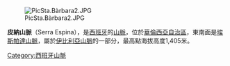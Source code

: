 [[Image:PicSta.Bàrbara2.JPG|right]]

'''皮納山脈'''（Serra Espina），是[[西班牙|西班牙]]的[[山脈|山脈]]，位於[[華倫西亞自治區|華倫西亞自治區]]，東南面是[[埃斯帕達山脈|埃斯帕達山脈]]，屬於[[伊比利亞山脈|伊比利亞山脈]]的一部分，最高點海拔高度1,405米。

{{Spain-geo-stub}}
[[Category:西班牙山脈|Category:西班牙山脈]]